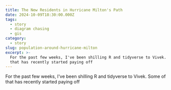 ```yaml
---
title: The New Residents in Hurricane Milton's Path
date: 2024-10-09T18:30:00.000Z
tags:
  - story
  - diagram chasing
  - gis
category:
  - story
slug: population-around-hurricane-milton
excerpt: >-
  For the past few weeks, I've been shilling R and tidyverse to Vivek. Some of
  that has recently started paying off
---
```


For the past few weeks, I've been shilling R and tidyverse to Vivek. Some of that has recently started paying off

